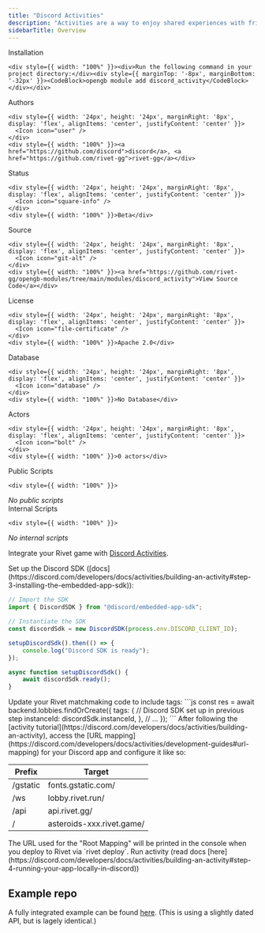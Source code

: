 ```yaml
---
title: "Discord Activities"
description: "Activities are a way to enjoy shared experiences with friends, such as games and media, on Discord itself. "
sidebarTitle: Overview
---
```



<div style={{ display: 'grid', gridTemplateColumns: '1fr 1fr', gap: '16px', backgroundColor: '#101010', border: '1px solid #222', borderRadius: '8px', padding: '16px' }}>
  

<div style={{ display: 'flex', flexDirection: 'column', alignItems: 'stretch', marginBottom: '4px', gridColumn: 'span 2' }}>
  <div style={{ margin: '0 0 8px 0', fontSize: '16px', fontWeight: 'bold', color: 'white' }}>Installation</div>
  <div style={{ display: 'flex' }}>
    
    <div style={{ width: "100%" }}><div>Run the following command in your project directory:</div><div style={{ marginTop: '-8px', marginBottom: '-32px' }}><CodeBlock>opengb module add discord_activity</CodeBlock></div></div>
  </div>
</div>



<div style={{ display: 'flex', flexDirection: 'column', alignItems: 'stretch', marginBottom: '4px' }}>
  <div style={{ margin: '0 0 8px 0', fontSize: '16px', fontWeight: 'bold' }}>Authors</div>
  <div style={{ display: 'flex' }}>
    
    <div style={{ width: '24px', height: '24px', marginRight: '8px', display: 'flex', alignItems: 'center', justifyContent: 'center' }}>
      <Icon icon="user" />
    </div>
    <div style={{ width: "100%" }}><a href="https://github.com/discord">discord</a>, <a href="https://github.com/rivet-gg">rivet-gg</a></div>
  </div>
</div>



<div style={{ display: 'flex', flexDirection: 'column', alignItems: 'stretch', marginBottom: '4px' }}>
  <div style={{ margin: '0 0 8px 0', fontSize: '16px', fontWeight: 'bold' }}>Status</div>
  <div style={{ display: 'flex' }}>
    
    <div style={{ width: '24px', height: '24px', marginRight: '8px', display: 'flex', alignItems: 'center', justifyContent: 'center' }}>
      <Icon icon="square-info" />
    </div>
    <div style={{ width: "100%" }}>Beta</div>
  </div>
</div>



<div style={{ display: 'flex', flexDirection: 'column', alignItems: 'stretch', marginBottom: '4px' }}>
  <div style={{ margin: '0 0 8px 0', fontSize: '16px', fontWeight: 'bold' }}>Source</div>
  <div style={{ display: 'flex' }}>
    
    <div style={{ width: '24px', height: '24px', marginRight: '8px', display: 'flex', alignItems: 'center', justifyContent: 'center' }}>
      <Icon icon="git-alt" />
    </div>
    <div style={{ width: "100%" }}><a href="https://github.com/rivet-gg/opengb-modules/tree/main/modules/discord_activity">View Source Code</a></div>
  </div>
</div>



<div style={{ display: 'flex', flexDirection: 'column', alignItems: 'stretch', marginBottom: '4px' }}>
  <div style={{ margin: '0 0 8px 0', fontSize: '16px', fontWeight: 'bold' }}>License</div>
  <div style={{ display: 'flex' }}>
    
    <div style={{ width: '24px', height: '24px', marginRight: '8px', display: 'flex', alignItems: 'center', justifyContent: 'center' }}>
      <Icon icon="file-certificate" />
    </div>
    <div style={{ width: "100%" }}>Apache 2.0</div>
  </div>
</div>



<div style={{ display: 'flex', flexDirection: 'column', alignItems: 'stretch', marginBottom: '4px' }}>
  <div style={{ margin: '0 0 8px 0', fontSize: '16px', fontWeight: 'bold' }}>Database</div>
  <div style={{ display: 'flex' }}>
    
    <div style={{ width: '24px', height: '24px', marginRight: '8px', display: 'flex', alignItems: 'center', justifyContent: 'center' }}>
      <Icon icon="database" />
    </div>
    <div style={{ width: "100%" }}>No Database</div>
  </div>
</div>



<div style={{ display: 'flex', flexDirection: 'column', alignItems: 'stretch', marginBottom: '4px' }}>
  <div style={{ margin: '0 0 8px 0', fontSize: '16px', fontWeight: 'bold' }}>Actors</div>
  <div style={{ display: 'flex' }}>
    
    <div style={{ width: '24px', height: '24px', marginRight: '8px', display: 'flex', alignItems: 'center', justifyContent: 'center' }}>
      <Icon icon="bolt" />
    </div>
    <div style={{ width: "100%" }}>0 actors</div>
  </div>
</div>



<div style={{ display: 'flex', flexDirection: 'column', alignItems: 'stretch', marginBottom: '4px' }}>
  <div style={{ margin: '0 0 8px 0', fontSize: '16px', fontWeight: 'bold' }}>Public Scripts</div>
  <div style={{ display: 'flex' }}>
    
    <div style={{ width: "100%" }}>
  <div style={{ display: 'flex', flexDirection: 'column' }}>
    <div><em>No public scripts</em></div>
  </div>
</div>
  </div>
</div>



<div style={{ display: 'flex', flexDirection: 'column', alignItems: 'stretch', marginBottom: '4px' }}>
  <div style={{ margin: '0 0 8px 0', fontSize: '16px', fontWeight: 'bold' }}>Internal Scripts</div>
  <div style={{ display: 'flex' }}>
    
    <div style={{ width: "100%" }}>
  <div style={{ display: 'flex', flexDirection: 'column' }}>
    <div><em>No internal scripts</em></div>
  </div>
</div>
  </div>
</div>


</div>

<div style={{ height: '20px' }}/>


Integrate your Rivet game with [Discord Activities](https://discord.com/developers/docs/activities/overview).

<Steps>
<Step title="Set up Discord SDK">
Set up the Discord SDK ([docs](https://discord.com/developers/docs/activities/building-an-activity#step-3-installing-the-embedded-app-sdk)):

```js
// Import the SDK
import { DiscordSDK } from "@discord/embedded-app-sdk";

// Instantiate the SDK 
const discordSdk = new DiscordSDK(process.env.DISCORD_CLIENT_ID);

setupDiscordSdk().then(() => {
    console.log("Discord SDK is ready");
});

async function setupDiscordSdk() {
    await discordSdk.ready();
}
```
</Step>

<Step title="Update lobbies code">
Update your Rivet matchmaking code to include tags:
```js
const res = await backend.lobbies.findOrCreate({
    tags: {
        // Discord SDK set up in previous step
        instanceId: discordSdk.instanceId,
    },
    // ...
});
```
</Step>

<Step title="Set up route mapping">
After following the [activity tutorial](https://discord.com/developers/docs/activities/building-an-activity), access the [URL mapping](https://discord.com/developers/docs/activities/development-guides#url-mapping) for your Discord app and configure it like so:

| Prefix | Target |
|--------|--------|
| /gstatic | fonts.gstatic.com/ |
| /ws | lobby.rivet.run/ |
| /api | api.rivet.gg/ |
| / | asteroids-xxx.rivet.game/ |

<Note>
    The URL used for the "Root Mapping" will be printed in the console when you deploy to Rivet via `rivet deploy`.
</Note>
</Step>

<Step title="Run activity">
Run activity (read docs [here](https://discord.com/developers/docs/activities/building-an-activity#step-4-running-your-app-locally-in-discord))
</Step>
</Steps>

## Example repo

A fully integrated example can be found [here](https://github.com/rivet-gg/discord-embedded-app-sdk/tree/main/examples/asteroids-rivet). (This is using a slightly dated API, but is lagely identical.)

